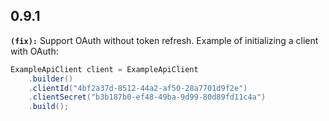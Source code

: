 ## 0.9.1
**`(fix):`** Support OAuth without token refresh. Example of initializing a client with OAuth:

```java
ExampleApiClient client = ExampleApiClient
    .builder()
    .clientId("4bf2a37d-8512-44a2-af50-28a7701d9f2e")
    .clientSecret("b3b187b0-ef48-49ba-9d99-80d89fd11c4a")
    .build();
```


